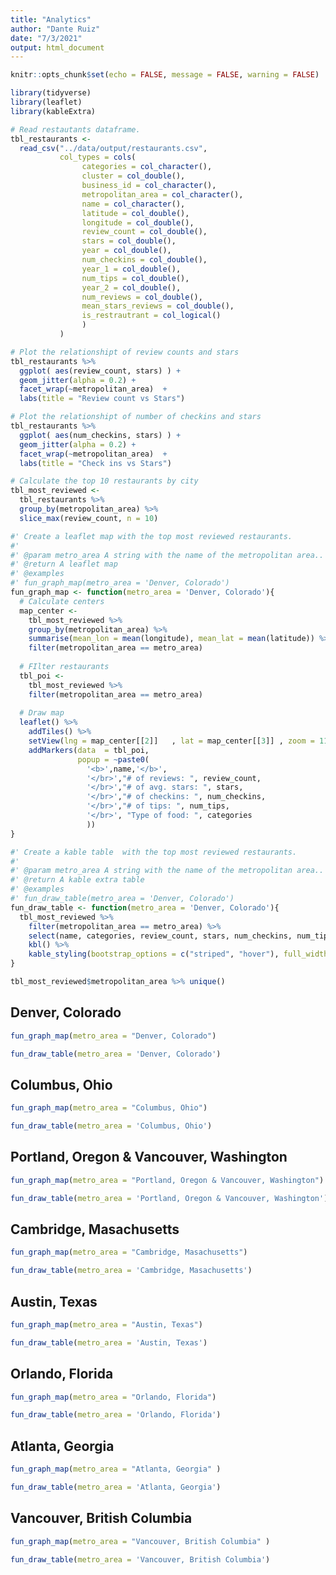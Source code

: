 ```yaml
---
title: "Analytics"
author: "Dante Ruiz"
date: "7/3/2021"
output: html_document
---
```


```r
knitr::opts_chunk$set(echo = FALSE, message = FALSE, warning = FALSE)
```

```r
library(tidyverse)
library(leaflet)
library(kableExtra)
```

```r
# Read restautants dataframe.
tbl_restaurants <- 
  read_csv("../data/output/restaurants.csv",
           col_types = cols(
                categories = col_character(),
                cluster = col_double(),
                business_id = col_character(),
                metropolitan_area = col_character(),
                name = col_character(),
                latitude = col_double(),
                longitude = col_double(),
                review_count = col_double(),
                stars = col_double(),
                year = col_double(),
                num_checkins = col_double(),
                year_1 = col_double(),
                num_tips = col_double(),
                year_2 = col_double(),
                num_reviews = col_double(),
                mean_stars_reviews = col_double(),
                is_restrautrant = col_logical()
                )
           )
```


```r
# Plot the relationshipt of review counts and stars
tbl_restaurants %>% 
  ggplot( aes(review_count, stars) ) + 
  geom_jitter(alpha = 0.2) + 
  facet_wrap(~metropolitan_area)  + 
  labs(title = "Review count vs Stars")
```




```r
# Plot the relationshipt of number of checkins and stars
tbl_restaurants %>% 
  ggplot( aes(num_checkins, stars) ) + 
  geom_jitter(alpha = 0.2) + 
  facet_wrap(~metropolitan_area)  + 
  labs(title = "Check ins vs Stars")
```


```r
# Calculate the top 10 restaurants by city
tbl_most_reviewed <-
  tbl_restaurants %>% 
  group_by(metropolitan_area) %>% 
  slice_max(review_count, n = 10)
```


```r
#' Create a leaflet map with the top most reviewed restaurants.
#' 
#' @param metro_area A string with the name of the metropolitan area..
#' @return A leaflet map
#' @examples
#' fun_graph_map(metro_area = 'Denver, Colorado')
fun_graph_map <- function(metro_area = 'Denver, Colorado'){
  # Calculate centers
  map_center <- 
    tbl_most_reviewed %>% 
    group_by(metropolitan_area) %>% 
    summarise(mean_lon = mean(longitude), mean_lat = mean(latitude)) %>% 
    filter(metropolitan_area == metro_area)
  
  # FIlter restaurants
  tbl_poi <-
    tbl_most_reviewed %>% 
    filter(metropolitan_area == metro_area)
  
  # Draw map
  leaflet() %>% 
    addTiles() %>% 
    setView(lng = map_center[[2]]	, lat = map_center[[3]]	, zoom = 11) %>% 
    addMarkers(data  = tbl_poi, 
               popup = ~paste0(
                 '<b>',name,'</b>', 
                 '</br>',"# of reviews: ", review_count,
                 '</br>',"# of avg. stars: ", stars,
                 '</br>',"# of checkins: ", num_checkins,
                 '</br>',"# of tips: ", num_tips,
                 '</br>', "Type of food: ", categories
                 ))
}  


```

```r
#' Create a kable table  with the top most reviewed restaurants.
#' 
#' @param metro_area A string with the name of the metropolitan area..
#' @return A kable extra table
#' @examples
#' fun_draw_table(metro_area = 'Denver, Colorado')
fun_draw_table <- function(metro_area = 'Denver, Colorado'){
  tbl_most_reviewed %>%
    filter(metropolitan_area == metro_area) %>% 
    select(name, categories, review_count, stars, num_checkins, num_tips, num_reviews) %>% 
    kbl() %>% 
    kable_styling(bootstrap_options = c("striped", "hover"), full_width = F, fixed_thead = T)
}
```


```r
tbl_most_reviewed$metropolitan_area %>% unique()
```

## Denver, Colorado

```r
fun_graph_map(metro_area = "Denver, Colorado")
```

```r
fun_draw_table(metro_area = 'Denver, Colorado')
```



## Columbus, Ohio

```r
fun_graph_map(metro_area = "Columbus, Ohio")
```


```r
fun_draw_table(metro_area = 'Columbus, Ohio')
```

## Portland, Oregon & Vancouver, Washington

```r
fun_graph_map(metro_area = "Portland, Oregon & Vancouver, Washington")
```

```r
fun_draw_table(metro_area = 'Portland, Oregon & Vancouver, Washington')
```

## Cambridge, Masachusetts

```r
fun_graph_map(metro_area = "Cambridge, Masachusetts")
```

```r
fun_draw_table(metro_area = 'Cambridge, Masachusetts')
```

## Austin, Texas

```r
fun_graph_map(metro_area = "Austin, Texas")
```

```r
fun_draw_table(metro_area = 'Austin, Texas')
```

## Orlando, Florida

```r
fun_graph_map(metro_area = "Orlando, Florida")
```

```r
fun_draw_table(metro_area = 'Orlando, Florida')
```

## Atlanta, Georgia

```r
fun_graph_map(metro_area = "Atlanta, Georgia" )
```

```r
fun_draw_table(metro_area = 'Atlanta, Georgia')
```

## Vancouver, British Columbia

```r
fun_graph_map(metro_area = "Vancouver, British Columbia" )
```

```r
fun_draw_table(metro_area = 'Vancouver, British Columbia')
```

